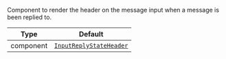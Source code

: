 Component to render the header on the message input when a message is been replied to.

| Type      | Default                                                                           |
| --------- | --------------------------------------------------------------------------------- |
| component | [`InputReplyStateHeader`](../../../../ui-components/input_reply_state_header.mdx) |
